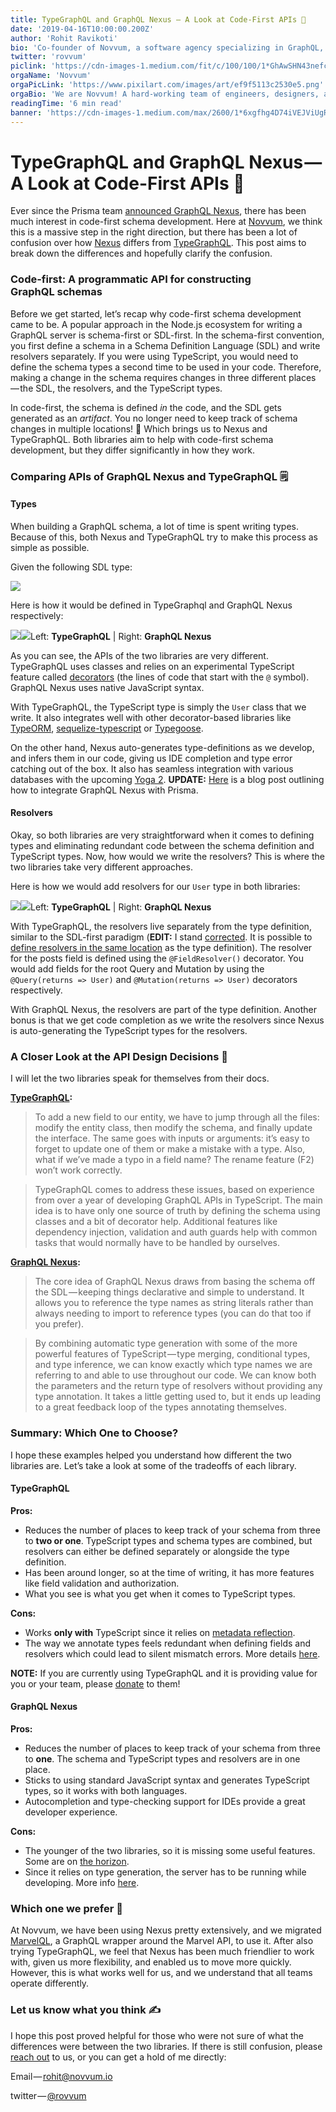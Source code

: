 ```yaml
---
title: TypeGraphQL and GraphQL Nexus — A Look at Code-First APIs 👀
date: '2019-04-16T10:00:00.200Z'
author: 'Rohit Ravikoti'
bio: 'Co-founder of Novvum, a software agency specializing in GraphQL, and daily meditator.'
twitter: 'rovvum'
piclink: 'https://cdn-images-1.medium.com/fit/c/100/100/1*GhAwSHN43nefc_vKW0rxRg.png'
orgaName: 'Novvum'
orgaPicLink: 'https://www.pixilart.com/images/art/ef9f5113c2530e5.png'
orgaBio: 'We are Novvum! A hard-working team of engineers, designers, and tech enthusiasts that are looking to share what we know!'
readingTime: '6 min read'
banner: 'https://cdn-images-1.medium.com/max/2600/1*6xgfhg4D74iVEJViUgRFyw.png'
---
```


# TypeGraphQL and GraphQL Nexus — A Look at Code-First APIs 👀

Ever since the Prisma team [announced GraphQL Nexus](https://www.prisma.io/blog/introducing-graphql-nexus-code-first-graphql-server-development-ll6s1yy5cxl5/), there has been much interest in code-first schema development. Here at [Novvum](https://www.novvum.io/), we think this is a massive step in the right direction, but there has been a lot of confusion over how [Nexus](https://nexus.js.org/) differs from [TypeGraphQL](https://typegraphql.ml/). This post aims to break down the differences and hopefully clarify the confusion.

### Code-first: A programmatic API for constructing GraphQL schemas

Before we get started, let’s recap why code-first schema development came to be. A popular approach in the Node.js ecosystem for writing a GraphQL server is schema-first or SDL-first. In the schema-first convention, you first define a schema in a Schema Definition Language (SDL) and write resolvers separately. If you were using TypeScript, you would need to define the schema types a second time to be used in your code. Therefore, making a change in the schema requires changes in three different places — the SDL, the resolvers, and the TypeScript types.

In code-first, the schema is defined _in_ the code, and the SDL gets generated as an _artifact_. You no longer need to keep track of schema changes in multiple locations! 🎊 Which brings us to Nexus and TypeGraphQL. Both libraries aim to help with code-first schema development, but they differ significantly in how they work.

### Comparing APIs of GraphQL Nexus and TypeGraphQL 🗒

#### Types

When building a GraphQL schema, a lot of time is spent writing types. Because of this, both Nexus and TypeGraphQL try to make this process as simple as possible.

Given the following SDL type:

![](https://cdn-images-1.medium.com/max/1600/1*9NrTjz7jWH94dh7S2jqS-A.png)

Here is how it would be defined in TypeGraphql and GraphQL Nexus respectively:

![](https://cdn-images-1.medium.com/max/1200/1*8cYgWicNS9zPz_sd52krxQ.png)![](https://cdn-images-1.medium.com/max/1200/1*TEQjRCLll5xlov1T8BvGjA.png)Left: **TypeGraphQL** | Right: **GraphQL Nexus**

As you can see, the APIs of the two libraries are very different. TypeGraphQL uses classes and relies on an experimental TypeScript feature called [decorators](https://www.typescriptlang.org/docs/handbook/decorators.html) (the lines of code that start with the `@` symbol). GraphQL Nexus uses native JavaScript syntax.

With TypeGraphQL, the TypeScript type is simply the `User` class that we write. It also integrates well with other decorator-based libraries like [TypeORM](https://github.com/typeorm/typeorm), [sequelize-typescript](https://github.com/RobinBuschmann/sequelize-typescript) or [Typegoose](https://github.com/szokodiakos/typegoose).

On the other hand, Nexus auto-generates type-definitions as we develop, and infers them in our code, giving us IDE completion and type error catching out of the box. It also has seamless integration with various databases with the upcoming [Yoga 2](https://github.com/prisma/yoga2). **UPDATE:** [Here](https://www.prisma.io/blog/using-graphql-nexus-with-a-database-pmyl3660ncst) is a blog post outlining how to integrate GraphQL Nexus with Prisma.

#### Resolvers

Okay, so both libraries are very straightforward when it comes to defining types and eliminating redundant code between the schema definition and TypeScript types. Now, how would we write the resolvers? This is where the two libraries take very different approaches.

Here is how we would add resolvers for our `User` type in both libraries:

![](https://cdn-images-1.medium.com/max/1200/1*EUoMvvGBGHf0g5hdcuwePQ.png)![](https://cdn-images-1.medium.com/max/1200/1*u90eCZeVUxQ7dVC4PN3n0A.png)Left: **TypeGraphQL** | Right: **GraphQL Nexus**

With TypeGraphQL, the resolvers live separately from the type definition, similar to the SDL-first paradigm (**EDIT:** I stand [corrected](https://twitter.com/typegraphql/status/1118946711102197760). It is possible to [define resolvers in the same location](https://github.com/19majkel94/type-graphql/blob/v0.17.1/examples/simple-usage/recipe-type.ts#L25-L33) as the type definition). The resolver for the posts field is defined using the `@FieldResolver()` decorator. You would add fields for the root Query and Mutation by using the `@Query(returns => User)` and `@Mutation(returns => User)` decorators respectively.

With GraphQL Nexus, the resolvers are part of the type definition. Another bonus is that we get code completion as we write the resolvers since Nexus is auto-generating the TypeScript types for the resolvers.

### A Closer Look at the API Design Decisions 🔭

I will let the two libraries speak for themselves from their docs.

[**TypeGraphQL**](https://typegraphql.ml/docs/introduction.html#why)**:**

> To add a new field to our entity, we have to jump through all the files: modify the entity class, then modify the schema, and finally update the interface. The same goes with inputs or arguments: it’s easy to forget to update one of them or make a mistake with a type. Also, what if we’ve made a typo in a field name? The rename feature (F2) won’t work correctly.

> TypeGraphQL comes to address these issues, based on experience from over a year of developing GraphQL APIs in TypeScript. The main idea is to have only one source of truth by defining the schema using classes and a bit of decorator help. Additional features like dependency injection, validation and auth guards help with common tasks that would normally have to be handled by ourselves.

[**GraphQL Nexus**](https://nexus.js.org/docs/why-graphql-nexus)**:**

> The core idea of GraphQL Nexus draws from basing the schema off the SDL — keeping things declarative and simple to understand. It allows you to reference the type names as string literals rather than always needing to import to reference types (you can do that too if you prefer).

> By combining automatic type generation with some of the more powerful features of TypeScript — type merging, conditional types, and type inference, we can know exactly which type names we are referring to and able to use throughout our code. We can know both the parameters and the return type of resolvers without providing any type annotation. It takes a little getting used to, but it ends up leading to a great feedback loop of the types annotating themselves.

### Summary: Which One to Choose?

I hope these examples helped you understand how different the two libraries are. Let’s take a look at some of the tradeoffs of each library.

#### **TypeGraphQL**

**Pros:**

- Reduces the number of places to keep track of your schema from three to **two or one**. TypeScript types and schema types are combined, but resolvers can either be defined separately or alongside the type definition.
- Has been around longer, so at the time of writing, it has more features like field validation and authorization.
- What you see is what you get when it comes to TypeScript types.

**Cons:**

- Works **only with** TypeScript since it relies on [metadata reflection](https://github.com/rbuckton/reflect-metadata).
- The way we annotate types feels redundant when defining fields and resolvers which could lead to silent mismatch errors. More details [here](https://github.com/19majkel94/type-graphql/issues/296).

**NOTE:** If you are currently using TypeGraphQL and it is providing value for you or your team, please [donate](https://opencollective.com/typegraphql) to them!

#### **GraphQL Nexus**

**Pros:**

- Reduces the number of places to keep track of your schema from three to **one**. The schema and TypeScript types and resolvers are in one place.
- Sticks to using standard JavaScript syntax and generates TypeScript types, so it works with both languages.
- Autocompletion and type-checking support for IDEs provide a great developer experience.

**Cons:**

- The younger of the two libraries, so it is missing some useful features. Some are on [the horizon](https://nexus.js.org/docs/future-features).
- Since it relies on type generation, the server has to be running while developing. More info [here](https://github.com/prisma/nexus/issues/77).

### Which one we prefer 🙌

At Novvum, we have been using Nexus pretty extensively, and we migrated [MarvelQL](https://github.com/Novvum/MarvelQL), a GraphQL wrapper around the Marvel API, to use it. After also trying TypeGraphQL, we feel that Nexus has been much friendlier to work with, given us more flexibility, and enabled us to move more quickly. However, this is what works well for us, and we understand that all teams operate differently.

### Let us know what you think ✍️

I hope this post proved helpful for those who were not sure of what the differences were between the two libraries. If there is still confusion, please [reach out](https://www.novvum.io/contact-us) to us, or you can get a hold of me directly:

Email — [rohit@novvum.io](mailto:rohit@novvum.io)

twitter — [@rovvum](https://twitter.com/rovvum)
